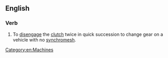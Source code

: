 ==English==

===Verb===
{{en-verb|head=[[double]]-[[declutch]]}}

# To [[disengage]] the [[clutch]] twice in quick succession to change gear on a vehicle with no [[synchromesh]].

[[Category:en:Machines]]